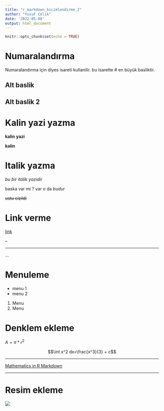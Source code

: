 ```yaml
---
title: "r_markdown_bicimlendirme_2"
author: "Yusuf Celik"
date: '2022-05-08'
output: html_document
---
```


```r
knitr::opts_chunk$set(echo = TRUE)
```

# Numaralandırma 
Numaralandırma için diyes isareti kullanilir. bu isarette # en büyük basliktir.

## Alt baslik

## Alt baslik 2 

# Kalin yazi yazma

**kalin yazi**

__kalin__

# Italik yazma

*bu bir italik yazidir* 

baska var mi ? var o da _budur_

~~ustu cizildi~~

# Link verme

[link](https://www.youtube.com/)

--

---

...

# Menuleme

* menu 1
* menu 2

1. Menu
2. Menu


# Denklem ekleme

$A = \pi*r^{2}$

$$\int x^2 dx=\frac{x^3}{3} + c$$


---

[Mathematics in R Markdown](https://rpruim.github.io/s341/S19/from-class/MathinRmd.html)

---


# Resim ekleme

![](https://i.pinimg.com/736x/f3/3f/14/f33f14b6423cd85a8b701aedb5a9c692.jpg)